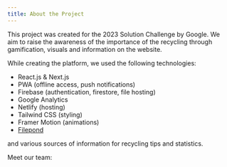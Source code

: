 ```yaml
---
title: About the Project
---
```


This project was created for the 2023 Solution Challenge by Google. We aim to raise the awareness of the importance of the recycling through gamification, visuals and information on the website.

While creating the platform, we used the following technologies:

- React.js & Next.js
- PWA (offline access, push notifications)
- Firebase (authentication, firestore, file hosting)
- Google Analytics
- Netlify (hosting)
- Tailwind CSS (styling)
- Framer Motion (animations)
- [Filepond](https://pqina.nl)

and various sources of information for recycling tips and statistics.

Meet our team: <PeopleCard linkedIn="abdulbaki-dursun" name="Abdulbaki Dursun" image="/images/people/baki.jpeg" /> <PeopleCard linkedIn="semihozdas" name="Semih Özdaş" image="/images/people/semih.jpeg" /> <PeopleCard linkedIn="kerimkara0" name="Kerim Kara" image="/images/people/kerim.png" />
